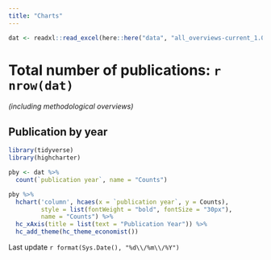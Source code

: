 ```yaml
---
title: "Charts"
---
```




```r

dat <- readxl::read_excel(here::here("data", "all_overviews-current_1.0.xlsx"))

```

# Total number of publications: `r nrow(dat)`
*(including methodological overviews)*


## Publication by year 


```r
library(tidyverse)
library(highcharter)

pby <- dat %>% 
  count(`publication year`, name = "Counts")

pby %>%
  hchart('column', hcaes(x = `publication year`, y = Counts),
         style = list(fontWeight = "bold", fontSize = "30px"),
         name = "Counts") %>% 
  hc_xAxis(title = list(text = "Publication Year")) %>% 
  hc_add_theme(hc_theme_economist())

```

Last update `r format(Sys.Date(), "%d\\/%m\\/%Y")`
